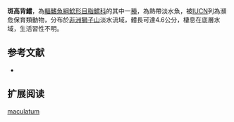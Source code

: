 {{Speciesbox
| name = 斑高背鱨
| image = 
| image_width = 250px
| image_caption = 
| status = EN
| status_system = IUCN3.1 
| genus = Notoglanidium
| species = maculatum
| authority = [[Boulenger|Boulenger]], 1916
| synonyms = *''Liauchenoglanis maculatus'',Boulenger, 1916
}}

'''斑高背鱨'''，為[[輻鰭魚綱|輻鰭魚綱]][[鯰形目|鯰形目]][[脂鱨科|脂鱨科]]的其中一[[種|種]]，為熱帶淡水魚，被[[IUCN|IUCN]]列為瀕危保育類動物，分布於[[非洲|非洲]][[塞拉利昂|獅子山]]淡水流域，體長可達4.6公分，棲息在底層水域，生活習性不明。

==参考文献==
*{{FishBase_species|genus=Notoglanidium|species=maculatum|year=2015|month=6}}

== 扩展阅读 ==
{{refbegin}}
{{wikispecies-inline|Notoglanidium maculatum|斑高背鱨}}
{{refend}}
{{Taxonbar|from=Q5530768}}

[[Category:高背鱨屬|maculatum]]